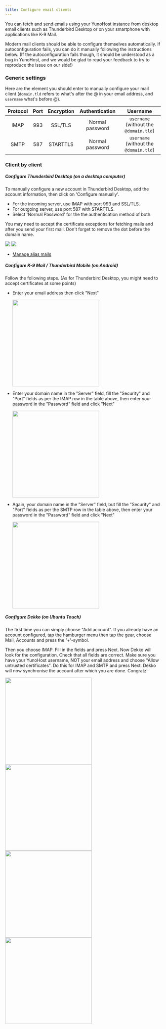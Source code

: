 ```yaml
---
title: Configure email clients
---
```



You can fetch and send emails using your YunoHost instance from desktop email clients such as Thunderbird Desktop or on your smartphone with applications like K-9 Mail.

Modern mail clients should be able to configure themselves automatically. If autoconfiguration fails, you can do it manually following the instructions below. (If the autoconfiguration fails though, it should be understood as a bug in YunoHost, and we would be glad to read your feedback to try to reproduce the issue on our side!)

### Generic settings

Here are the element you should enter to manually configure your mail client (`domain.tld` refers to what's after the @ in your email address, and `username` what's before @).

| Protocol | Port | Encryption | Authentication  | Username                               |
| :--:     | :-:  | :--:       | :--:            | :--:                                   |
| IMAP     | 993  | SSL/TLS    | Normal password | `username` (without the `@domain.tld`) |
| SMTP     | 587  | STARTTLS   | Normal password | `username` (without the `@domain.tld`) |

### Client by client

<Tabs>
<TabItem value="thunderbird" label="Mozilla Thunderbird">

##### <SmallInline url='/img/thunderbird.png'/> Configure Thunderbird Desktop (on a desktop computer)

To manually configure a new account in Thunderbird Desktop, add the account information, then click on 'Configure manually'.

- For the incoming server, use IMAP with port 993 and SSL/TLS.
- For outgoing server, use port 587 with STARTTLS. 
- Select 'Normal Password' for the the authentication method of both. 

You may need to accept the certificate exceptions for fetching mails and after you send your first mail. Don't forget to remove the dot before the domain name.

![](/img/softwares/thunderbird_config_1.png)
![](/img/softwares/thunderbird_config_2.png)

- [Manage alias mails](https://support.mozilla.org/en-US/kb/configuring-email-aliases)

</TabItem>
<TabItem value="k9" label="K-9 Mail (Thunderbird Mobile)">

##### <SmallInline url='/img/k9mail.png'/> Configure K-9 Mail / Thunderbird Mobile (on Android)

Follow the following steps. (As for Thunderbird Desktop, you might need to accept certificates at some points)

- Enter your email address then click "Next"

  <img src="/img/softwares/thunderbird_mobile_config_1.png" alt='' width="280"/>
- Enter your domain name in the "Server" field, fill the "Security" and "Port" fields as per the IMAP row in the table above, then enter your password in the "Password" field and click "Next"

  <img src="/img/softwares/thunderbird_mobile_config_2.png" alt='' width="280"/>
- Again, your domain name in the "Server" field, but fill the "Security" and "Port" fields as per the SMTP row in the table above, then enter your password in the "Password" field and click "Next"

  <img src="/img/softwares/thunderbird_mobile_config_3.png" alt='' width="280"/>

</TabItem>
<TabItem value="dekko" label="Dekko">

##### <SmallInline url='/img/dekko-app.png'/> Configure Dekko (on Ubuntu Touch)

The first time you can simply choose "Add account". If you already have an account configured, tap the hamburger menu then tap the gear, choose Mail, Accounts and press the '+'-symbol.

Then you choose IMAP. Fill in the fields and press Next. Now Dekko will look for the configuration. Check that all fields are correct. Make sure you have your YunoHost username, NOT your email address and choose "Allow untrusted certificates". Do this for IMAP and SMTP and press Next. Dekko will now synchronise the account after which you are done. Congratz!

<img src="/img/dekko_config_1.png" width="280"/>
<img src="/img/dekko_config_2.png" width="280"/>
<img src="/img/dekko_config_3.png" width="280"/>
<img src="/img/dekko_config_4.png" width="280"/>

</TabItem>
</Tabs>
